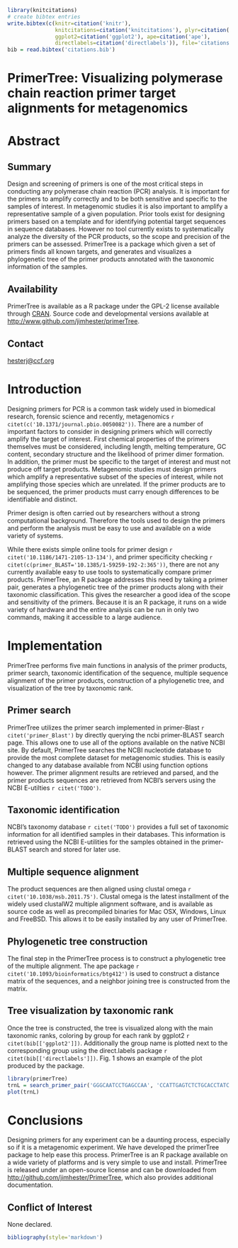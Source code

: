 ```r
library(knitcitations)
# create bibtex entries
write.bibtex(c(knitr=citation('knitr'),
               knitcitations=citation('knitcitations'), plyr=citation('plyr'),
               ggplot2=citation('ggplot2'), ape=citation('ape'),
               directlabels=citation('directlabels')), file='citations.bib')
bib = read.bibtex('citations.bib')
```

# PrimerTree: Visualizing polymerase chain reaction primer target alignments for metagenomics #
# Abstract #
## Summary ##
Design and screening of primers is one of the most critical steps in conducting
any polymerase chain reaction (PCR) analysis.  It is important for the primers
to amplify correctly and to be both sensitive and specific to the samples of
interest.  In metagenomic studies it is also important to amplify a
representative sample of a given population.  Prior tools exist for designing
primers based on a template and for identifying potential target sequences in
sequence databases.  However no tool currently exists to systematically analyze
the diversity of the PCR products, so the scope and precision of the primers
can be assessed.  PrimerTree is a package which given a set of primers finds
all known targets, and generates and visualizes a phylogenetic tree of the
primer products annotated with the taxonomic information of the samples.

## Availability ##
PrimerTree is available as a R package under the GPL-2 license available through
[CRAN](http://cran.r-project.org/web/packages/primerTree/index.html).  Source
code and developmental versions available at <http://www.github.com/jimhester/primerTree>.

## Contact ##
[hesterj@ccf.org](mailto:hesterj@ccf.org)

# Introduction #
Designing primers for PCR is a common task widely used in biomedical research,
forensic science and recently, metagenomics `r citet(c('10.1371/journal.pbio.0050082'))`.
There are a number of important factors to consider in designing primers which
will correctly amplify the target of interest.  First chemical properties of
the primers themselves must be considered, including length, melting
temperature, GC content, secondary structure and the likelihood of primer dimer
formation.  In addition, the primer must be specific to the target of interest
and must not produce off target products.  Metagenomic studies must design
primers which amplify a representative subset of the species of interest, while
not amplifying those species which are unrelated.  If the primer products are
to be sequenced, the primer products must carry enough differences to be
identifiable and distinct.

Primer design is often carried out by researchers without a strong computational
background.  Therefore the tools used to design the primers and perform the analysis
must be easy to use and available on a wide variety of systems.

While there exists simple online tools for primer design `r citet('10.1186/1471-2105-13-134')`,
and primer specificity checking `r citet(c(primer_BLAST='10.1385/1-59259-192-2:365'))`, there
are not any currently available easy to use tools to systematically compare
primer products.  PrimerTree, an R package addresses this need by taking a
primer pair, generates a phylogenetic tree of the primer products along with
their taxonomic classification.  This gives the researcher a good idea of the
scope and sensitivity of the primers.  Because it is an R package, it runs on a
wide variety of hardware and the entire analysis can be run in only two
commands, making it accessible to a large audience.

# Implementation #
PrimerTree performs five main functions in analysis of the primer products,
primer search, taxonomic identification of the sequence, multiple sequence
alignment of the primer products, construction of a phylogenetic tree, and
visualization of the tree by taxonomic rank.

## Primer search ##
PrimerTree utilizes the primer search implemented in primer-Blast
`r citet('primer_Blast')` by directly querying the ncbi primer-BLAST search page.
This allows one to use all of the options available on the native NCBI site.
By default, PrimerTree searches the NCBI nucleotide database to provide the
most complete dataset for metagenomic studies.  This is easily changed to any
database available from NCBI using function options however. The primer
alignment results are retrieved and parsed, and the primer products
sequences are retrieved from NCBI's servers using the NCBI E-utilties `r citet('TODO')`.

## Taxonomic identification ##
NCBI's taxonomy database `r citet('TODO')` provides a full set of taxonomic
information for all identified samples in their databases.  This information is
retrieved using the NCBI E-utilities for the samples obtained in the
primer-BLAST search and stored for later use.

## Multiple sequence alignment ##
The product sequences are then aligned using clustal omega `r citet('10.1038/msb.2011.75')`.
Clustal omega is the latest installment of the widely used clustalW2 multiple
alignment software, and is available as source
code as well as precompiled binaries for Mac OSX, Windows, Linux and FreeBSD.
This allows it to be easily installed by any user of PrimerTree.

## Phylogenetic tree construction ##
The final step in the PrimerTree process is to construct a phylogenetic tree of
the multiple alignment.  The ape package `r citet('10.1093/bioinformatics/btg412')`
is used to construct a distance matrix of the sequences, and a neighbor joining
tree is constructed from the matrix.

## Tree visualization by taxonomic rank ##
Once the tree is constructed, the tree is visualized along with the main
taxonomic ranks, coloring by group for each rank by ggplot2 `r citet(bib[['ggplot2']])`.
Additionally the group name is plotted next to the
corresponding group using the direct.labels package `r citet(bib[['directlabels']])`.
Fig. 1 shows an example of the plot produced by the package.

```r
library(primerTree)
trnL = search_primer_pair('GGGCAATCCTGAGCCAA', 'CCATTGAGTCTCTGCACCTATC', name='trnL'))
plot(trnL)
```

# Conclusions #
Designing primers for any experiment can be a daunting process, especially so
if it is a metagenomic experiment.  We have developed the primerTree package
to help ease this process.  PrimerTree is an R package available on a wide
variety of platforms and is very simple to use and install.  PrimerTree is
released under an open-source license and can be downloaded from
[http://github.com/jimhester/PrimerTree](http://github.com/jimhester/PrimerTree),
which also provides additional documentation.

## Conflict of Interest ##
None declared.

```r
bibliography(style='markdown')
```
